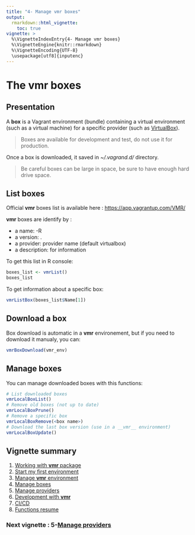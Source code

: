 ```yaml
---
title: "4- Manage vmr boxes"
output: 
  rmarkdown::html_vignette:
    toc: true
vignette: >
  %\VignetteIndexEntry{4- Manage vmr boxes}
  %\VignetteEngine{knitr::rmarkdown}
  %\VignetteEncoding{UTF-8}
  \usepackage[utf8]{inputenc}
---
```


# The __vmr__ boxes

## Presentation

A __box__ is a Vagrant environment (bundle) containing a virtual environment (such as a virtual machine) for a specific provider (such as [VirtualBox](https://www.virtualbox.org/)).  

> Boxes are available for development and test, do not use it for production.  

Once a box is downloaded, it saved in _~/.vagrand.d/_ directory.  

> Be careful boxes can be large in space, be sure to have enough hard drive space.

## List boxes

Official __vmr__ boxes list is available here :  [https://app.vagrantup.com/VMR/](https://app.vagrantup.com/VMR/)  

__vmr__ boxes are identify by :  

* a name: <the OS name and version>-R
* a version: <R version>.<timestamp>
* a provider: provider name (default virtualbox)
* a description: for information

To get this list in R console:
```r
boxes_list <- vmrList()
boxes_list
```

To get information about a specific box:  
```r
vmrListBox(boxes_list$Name[1])
```

## Download a box

Box download is automatic in a __vmr__ environement, but if you need to download it manualy, you can:  
```r
vmrBoxDownload(vmr_env)
```

## Manage boxes

You can manage downloaded boxes with this functions:  

```r
# List downloaded boxes
vmrLocalBoxList()
# Remove old boxes (not up to date)
vmrLocalBoxPrune()
# Remove a specific box
vmrLocalBoxRemove(<box name>)
# Download the last box version (use in a __vmr__ environment)
vmrLocalBoxUpdate()
```

## Vignette summary

1. [Working with __vmr__ package](O1-workwithvmr.html)
2. [Start my first environment](O2-vmrFirstStep.html)
3. [Manage __vmr__ environment](O3-vmrManagevmr.html)
4. [Manage boxes](O4-vmrManageBoxes.html)
5. [Manage providers](O5-vmrManageProviders.html)
6. [Development with __vmr__](O6-vmrDev.html)
7. [CI/CD](O7-vmrcicd.html)
8. [Functions resume](O8-vmrResume.html)

### Next vignette : 5-[Manage providers](O5-vmrManageProviders.html)